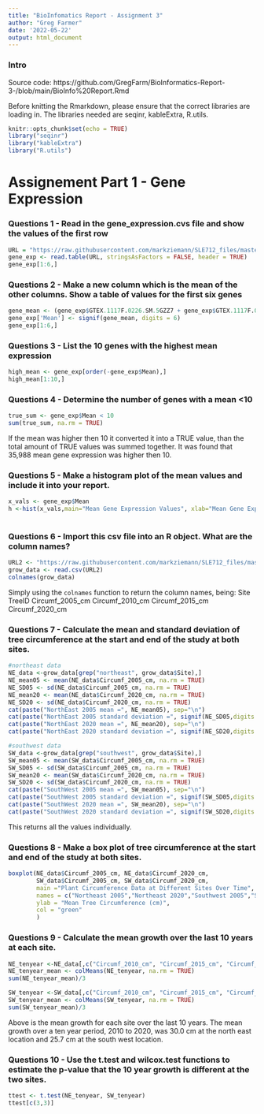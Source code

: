 ```yaml
---
title: "BioInfomatics Report - Assignment 3" 
author: "Greg Farmer"
date: '2022-05-22'
output: html_document
---
```


### Intro 
Source code: https://github.com/GregFarm/BioInformatics-Report-3-/blob/main/BioInfo%20Report.Rmd 

Before knitting the Rmarkdown, please ensure that the correct libraries are loading in. The libraries needed are seqinr, kableExtra, R.utils. 

```r
knitr::opts_chunk$set(echo = TRUE)
library("seqinr")
library("kableExtra")
library("R.utils")
```

# Assignement Part 1 - Gene Expression 
### Questions 1 - Read in the gene_expression.cvs file and show the values of the first row 
```r
URL = "https://raw.githubusercontent.com/markziemann/SLE712_files/master/assessment_task3/bioinfo_asst3_part1_files/gene_expression.tsv"
gene_exp <- read.table(URL, stringsAsFactors = FALSE, header = TRUE)
gene_exp[1:6,]
```


### Questions 2 - Make a new column which is the mean of the other columns. Show a table of values for the first six genes


```r
gene_mean <- (gene_exp$GTEX.1117F.0226.SM.5GZZ7 + gene_exp$GTEX.1117F.0426.SM.5EGHI + gene_exp$GTEX.1117F.0526.SM.5EGHJ)/3
gene_exp['Mean'] <- signif(gene_mean, digits = 6)
gene_exp[1:6,]

```
### Questions 3 - List the 10 genes with the highest mean expression
```r
high_mean <- gene_exp[order(-gene_exp$Mean),]
high_mean[1:10,]
```

### Questions 4 - Determine the number of genes with a mean <10
```r
true_sum <- gene_exp$Mean < 10
sum(true_sum, na.rm = TRUE)
```
If the mean was higher then 10 it converted it into a TRUE value, than the total amount of TRUE values was summed together. 
It was found that 35,988 mean gene expression was higher then 10. 

### Questions 5 - Make a histogram plot of the mean values and include it into your report.
```r
x_vals <- gene_exp$Mean
h <-hist(x_vals,main="Mean Gene Expression Values", xlab="Mean Gene Expression",breaks= "scott" ,xlim=c(0,10000),ylim = c(0,50000), col = "blue")
 
```
### Questions 6 - Import this csv file into an R object. What are the column names?
```r
URL2 <- "https://raw.githubusercontent.com/markziemann/SLE712_files/master/assessment_task3/bioinfo_asst3_part1_files/growth_data.csv"
grow_data <- read.csv(URL2)
colnames(grow_data)
```
Simply using the `colnames` function to return the column names, being:
Site
TreeID
Circumf_2005_cm
Circumf_2010_cm
Circumf_2015_cm
Circumf_2020_cm

### Questions 7 - Calculate the mean and standard deviation of tree circumference at the start and end of the study at both sites.
```r
#northeast data
NE_data <-grow_data[grep("northeast", grow_data$Site),]
NE_mean05 <- mean(NE_data$Circumf_2005_cm, na.rm = TRUE)
NE_SD05 <- sd(NE_data$Circumf_2005_cm, na.rm = TRUE)
NE_mean20 <- mean(NE_data$Circumf_2020_cm, na.rm = TRUE)
NE_SD20 <- sd(NE_data$Circumf_2020_cm, na.rm = TRUE)
cat(paste("NorthEast 2005 mean =", NE_mean05), sep="\n")
cat(paste("NorthEast 2005 standard deviation =", signif(NE_SD05,digits = 3)), sep="\n")
cat(paste("NorthEast 2020 mean =", NE_mean20), sep="\n")
cat(paste("NorthEast 2020 standard deviation =", signif(NE_SD20,digits = 3)), sep="\n")

#southwest data
SW_data <-grow_data[grep("southwest", grow_data$Site),]
SW_mean05 <- mean(SW_data$Circumf_2005_cm, na.rm = TRUE)
SW_SD05 <- sd(SW_data$Circumf_2005_cm, na.rm = TRUE)
SW_mean20 <- mean(SW_data$Circumf_2020_cm, na.rm = TRUE)
SW_SD20 <- sd(SW_data$Circumf_2020_cm, na.rm = TRUE)
cat(paste("SouthWest 2005 mean =", SW_mean05), sep="\n")
cat(paste("SouthWest 2005 standard deviation =", signif(SW_SD05,digits = 3)), sep="\n")
cat(paste("SouthWest 2020 mean =", SW_mean20), sep="\n")    
cat(paste("SouthWest 2020 standard deviation =", signif(SW_SD20,digits = 3)), sep="\n")         
```
This returns all the values individually. 

### Questions 8 - Make a box plot of tree circumference at the start and end of the study at both sites.
```r
boxplot(NE_data$Circumf_2005_cm, NE_data$Circumf_2020_cm,
        SW_data$Circumf_2005_cm, SW_data$Circumf_2020_cm,
        main ="Plant Circumference Data at Different Sites Over Time",
        names = c("Northeast 2005","Northeast 2020","Southwest 2005","Southwest 2020"),
        ylab = "Mean Tree Circumference (cm)",
        col = "green"
        )
```
### Questions 9 - Calculate the mean growth over the last 10 years at each site.
```r
NE_tenyear <-NE_data[,c("Circumf_2010_cm", "Circumf_2015_cm", "Circumf_2020_cm")]
NE_tenyear_mean <- colMeans(NE_tenyear, na.rm = TRUE)
sum(NE_tenyear_mean)/3

SW_tenyear <-SW_data[,c("Circumf_2010_cm", "Circumf_2015_cm", "Circumf_2020_cm")]
SW_tenyear_mean <- colMeans(SW_tenyear, na.rm = TRUE)
sum(SW_tenyear_mean)/3
```
Above is the mean growth for each site over the last 10 years. 
The mean growth over a ten year period, 2010 to 2020, was 30.0 cm at the north east location and 25.7 cm at the south west location. 

### Questions 10 - Use the t.test and wilcox.test functions to estimate the p-value that the 10 year growth is different at the two sites.
```r
ttest <- t.test(NE_tenyear, SW_tenyear)
ttest[c(3,3)]
```